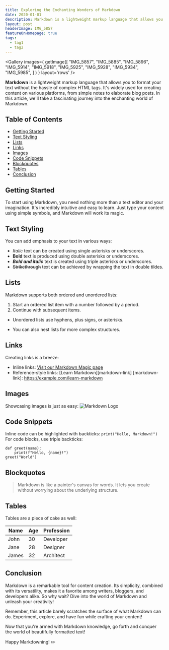 ```yaml
---
title: Exploring the Enchanting Wonders of Markdown
date: 2020-01-01
description: Markdown is a lightweight markup language that allows you to format your text without the hassle of complex HTML tags. It's widely used for creating content on various platforms, from simple notes to elaborate blog posts. In this article, we'll take a fascinating journey into the enchanting world of Markdown.
layout: post
headerImage: IMG_5857
featureOnHomepage: true
tags:
  - tag1
  - tag2
---
```


<Gallery images={
  getImage([
      "IMG_5857",
      "IMG_5885",
      "IMG_5896",
      "IMG_5914",
      "IMG_5918",
      "IMG_5925",
      "IMG_5928",
      "IMG_5934",
      "IMG_5985",
    ]
  )
} layout='rows' />

**Markdown** is a lightweight markup language that allows you to format your text without the hassle of complex HTML tags. It's widely used for creating content on various platforms, from simple notes to elaborate blog posts. In this article, we'll take a fascinating journey into the enchanting world of Markdown.

## Table of Contents

- [Getting Started](#getting-started)
- [Text Styling](#text-styling)
- [Lists](#lists)
- [Links](#links)
- [Images](#images)
- [Code Snippets](#code-snippets)
- [Blockquotes](#blockquotes)
- [Tables](#tables)
- [Conclusion](#conclusion)

## Getting Started

To start using Markdown, you need nothing more than a text editor and your imagination. It's incredibly intuitive and easy to learn. Just type your content using simple symbols, and Markdown will work its magic.

## Text Styling

You can add emphasis to your text in various ways:
- *Italic* text can be created using single asterisks or underscores.
- **Bold** text is produced using double asterisks or underscores.
- ***Bold and italic*** text is created using triple asterisks or underscores.
- ~~Strikethrough~~ text can be achieved by wrapping the text in double tildes.

## Lists

Markdown supports both ordered and unordered lists:
1. Start an ordered list item with a number followed by a period.
2. Continue with subsequent items.
- Unordered lists use hyphens, plus signs, or asterisks.
+ You can also nest lists for more complex structures.

## Links

Creating links is a breeze:
- Inline links: [Visit our Markdown Magic page](https://example.com/markdown-magic)
- Reference-style links: [Learn Markdown][markdown-link]
[markdown-link]: https://example.com/learn-markdown

## Images

Showcasing images is just as easy:
![Markdown Logo](https://picsum.photos/536/354)

## Code Snippets

Inline code can be highlighted with backticks: `print("Hello, Markdown!")`
For code blocks, use triple backticks:

```python3
def greet(name):
    print(f"Hello, {name}!")
greet("World")
```

## Blockquotes

> Markdown is like a painter's canvas for words.
> It lets you create without worrying about the underlying structure.

## Tables

Tables are a piece of cake as well:


| Name  | Age | Profession |
| ----- | --- | ---------- |
| John  | 30  | Developer  |
| Jane  | 28  | Designer   |
| James | 32  | Architect  |

## Conclusion

Markdown is a remarkable tool for content creation. Its simplicity, combined with its versatility, makes it a favorite among writers, bloggers, and developers alike. So why wait? Dive into the world of Markdown and unleash your creativity!

Remember, this article barely scratches the surface of what Markdown can do. Experiment, explore, and have fun while crafting your content!

Now that you're armed with Markdown knowledge, go forth and conquer the world of beautifully formatted text!

Happy Markdowning! :pencil2:
